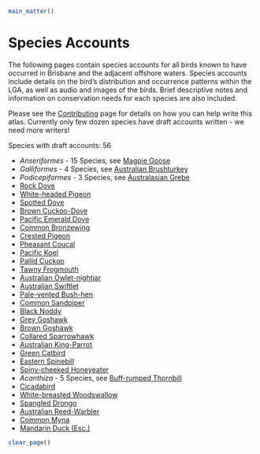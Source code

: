 ```r
main_matter()
```

# Species Accounts

The following pages contain species accounts for all birds known to have occurred in Brisbane and the adjacent offshore waters. Species accounts include details on the bird's distribution and occurrence patterns within the LGA, as well as audio and images of the birds. Brief descriptive notes and information on conservation needs for each species are also included.

Please see the [Contributing](https://brisbanebirds.com/contributing.html) page for details on how you can help write this atlas. Currently only few dozen species have draft accounts written - we need more writers!

Species with draft accounts: 56

- _Anseriformes_ - 15 Species, see [Magpie Goose](#magpie-goose-anseranas-semipalmata)
- _Galliformes_ - 4 Species, see [Australian Brushturkey](#australian-brushturkey-alectura-lathami)
- _Podicepiformes_ - 3 Species, see [Australasian Grebe](#australasian-grebe-tachybaptus-novaehollandiae)
- [Rock Dove](#rock-dove-columba-livia)
- [White-headed Pigeon](#white-headed-pigeon-columba-leucomela)
- [Spotted Dove](#spotted-dove-streptopelia-chinensis)
- [Brown Cuckoo-Dove](#brown-cuckoo-dove-macropygia-phasianella)
- [Pacific Emerald Dove](#pacific-emerald-dove-chalcophaps-longirostris)
- [Common Bronzewing](#common-bronzewing-phaps-chalcoptera)
- [Crested Pigeon](#crested-pigeon-ocyphaps-lophotes)
- [Pheasant Coucal](#pheasant-coucal-centropus-phasianinus)
- [Pacific Koel](#pacific-koel-eudynamys-orientalis)
- [Pallid Cuckoo](#pallid-cuckoo-cacomantis-pallidus)
- [Tawny Frogmouth](#tawny-frogmouth-podargus-strigoides)
- [Australian Owlet-nightjar](#australian-owlet-nightjar-aegotheles-cristatus)
- [Australian Swiftlet](#australian-swiftlet-aerodramus-terraereginae)
- [Pale-vented Bush-hen](#pale-vented-bush-hen-amaurornis-moluccana)
- [Common Sandpiper](#common-sandpiper-actitis-hypoleucos)
- [Black Noddy](black-noddy-anous-minutus)
- [Grey Goshawk](#grey-goshawk-accipiter-novaehollandiae)
- [Brown Goshawk](#brown-goshawk-accipiter-fasciatus)
- [Collared Sparrowhawk](#collared-sparrowhawk-accipiter-cirrocephalus.html)
- [Australian King-Parrot](#australian-king-parrot-alisterus-scapularis)
- [Green Catbird](#green-catbird-ailuroedus-crassirostris)
- [Eastern Spinebill](#eastern-spinebill-acanthorhynchus-tenuirostris)
- [Spiny-cheeked Honeyeater](#spiny-cheeked-honeyeater-acanthagenys-rufogularis)
- _Acanthiza_ - 5 Species, see [Buff-rumped Thornbill](#buff-rumped-thornbill-acanthiza-reguloides)
- [Cicadabird](#common-cicadabird-edolisoma-tenuirostre)
- [White-breasted Woodswallow](#white-breasted-woodswallow-artamus-leucorynchus)
- [Spangled Drongo](#spangled-drongo-dicrurus-bracteatus)
- [Australian Reed-Warbler](#australian-reed-warbler-acrocephalus-australis)
- [Common Myna](#common-myna-acridotheres-tristis)
- [Mandarin Duck (Esc.)](#mandarin-duck-esc.-aix-galericulata)

```r
clear_page()
```
